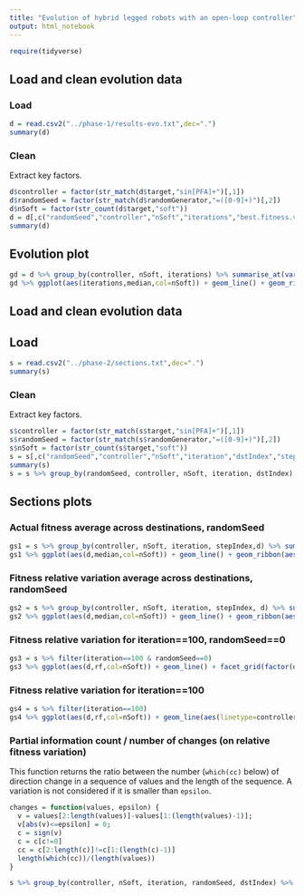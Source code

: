 ```yaml
---
title: "Evolution of hybrid legged robots with an open-loop controller"
output: html_notebook
---
```

```r
require(tidyverse)
```

## Load and clean evolution data

### Load
```r
d = read.csv2("../phase-1/results-evo.txt",dec=".")
summary(d)
```

### Clean
Extract key factors.
```r
d$controller = factor(str_match(d$target,"sin[PFA]+")[,1])
d$randomSeed = factor(str_match(d$randomGenerator,"=([0-9]+)")[,2])
d$nSoft = factor(str_count(d$target,"soft"))
d = d[,c("randomSeed","controller","nSoft","iterations","best.fitness.vx")]
summary(d)
```

## Evolution plot

```r
gd = d %>% group_by(controller, nSoft, iterations) %>% summarise_at(vars(best.fitness.vx), list(Q1=~quantile(.,probs=0.25), median=median, Q3=~quantile(.,probs=0.75)))
gd %>% ggplot(aes(iterations,median,col=nSoft)) + geom_line() + geom_ribbon(aes(ymin=Q1,ymax=Q3,fill=nSoft),alpha=0.2,color=NA) + facet_grid(.~controller) + theme_light() + scale_color_brewer(palette="Set1") + scale_fill_brewer(palette="Set1")
```

## Load and clean evolution data

## Load
```r
s = read.csv2("../phase-2/sections.txt",dec=".")
summary(s)
```

### Clean
Extract key factors.
```r
s$controller = factor(str_match(s$target,"sin[PFA]+")[,1])
s$randomSeed = factor(str_match(s$randomGenerator,"=([0-9]+)")[,2])
s$nSoft = factor(str_count(s$target,"soft"))
s = s[,c("randomSeed","controller","nSoft","iteration","dstIndex","stepIndex","d","pointQ")]
summary(s)
s = s %>% group_by(randomSeed, controller, nSoft, iteration, dstIndex) %>% mutate(srcQ = pointQ[1]) %>% ungroup() %>% mutate(rf=(pointQ-srcQ)/srcQ)
```

## Sections plots

### Actual fitness average across destinations, randomSeed 
```r
gs1 = s %>% group_by(controller, nSoft, iteration, stepIndex,d) %>% summarise_at(vars(pointQ), list(Q1=~quantile(.,probs=0.25), median=median, Q3=~quantile(.,probs=0.75)))
gs1 %>% ggplot(aes(d,median,col=nSoft)) + geom_line() + geom_ribbon(aes(ymin=Q1,ymax=Q3,fill=nSoft),alpha=0.2,color=NA) + facet_grid(factor(iteration)~controller) + theme_light() + scale_color_brewer(palette="Set1") + scale_fill_brewer(palette="Set1")
```

### Fitness relative variation average across destinations, randomSeed 
```r
gs2 = s %>% group_by(controller, nSoft, iteration, stepIndex, d) %>% summarise_at(vars(rf), list(Q1=~quantile(.,probs=0.25), median=median, Q3=~quantile(.,probs=0.75)))
gs2 %>% ggplot(aes(d,median,col=nSoft)) + geom_line() + geom_ribbon(aes(ymin=Q1,ymax=Q3,fill=nSoft),alpha=0.2,color=NA) + facet_grid(factor(iteration)~controller) + theme_light() + scale_color_brewer(palette="Set1") + scale_fill_brewer(palette="Set1") + ylim(c(-1,1))
```

### Fitness relative variation for iteration==100, randomSeed==0
```r
gs3 = s %>% filter(iteration==100 & randomSeed==0)
gs3 %>% ggplot(aes(d,rf,col=nSoft)) + geom_line() + facet_grid(factor(dstIndex)~controller) + theme_light() + scale_color_brewer(palette="Set1") + scale_fill_brewer(palette="Set1")
```

### Fitness relative variation for iteration==100
```r
gs4 = s %>% filter(iteration==100)
gs4 %>% ggplot(aes(d,rf,col=nSoft)) + geom_line(aes(linetype=controller)) + facet_grid(factor(dstIndex)~factor(randomSeed)) + theme_light() + scale_color_brewer(palette="Set1") + scale_fill_brewer(palette="Set1")
```

### Partial information count / number of changes (on relative fitness variation)
This function returns the ratio between the number (`which(cc)` below) of direction change in a sequence of values and the length of the sequence.
A variation is not considered if it is smaller than `epsilon`.
```r
changes = function(values, epsilon) {
  v = values[2:length(values)]-values[1:(length(values)-1)];
  v[abs(v)<=epsilon] = 0;
  c = sign(v)
  c = c[c!=0]
  cc = c[2:length(c)]!=c[1:(length(c)-1)]
  length(which(cc))/(length(values))
}
```

```r
s %>% group_by(controller, nSoft, iteration, randomSeed, dstIndex) %>% summarise_at(vars(rf), list(c10=~changes(.,0.10), c25=~changes(.,0.25), c50=~changes(.,0.50), c90=~changes(.,0.9))) %>% pivot_longer(c(c10,c25,c50,c90)) %>% group_by(controller,nSoft,iteration,name) %>% summarise_at(vars(value), list(Q1=~quantile(.,probs=0.25), median=median, Q3=~quantile(.,probs=0.75))) %>% ggplot(aes(x=iteration,y=median,color=nSoft)) + geom_line()  + geom_ribbon(aes(ymin=Q1,ymax=Q3,fill=nSoft),alpha=0.2,color=NA) + facet_grid(name~controller)  + theme_light() + scale_color_brewer(palette="Set1") + scale_fill_brewer(palette="Set1")
```

